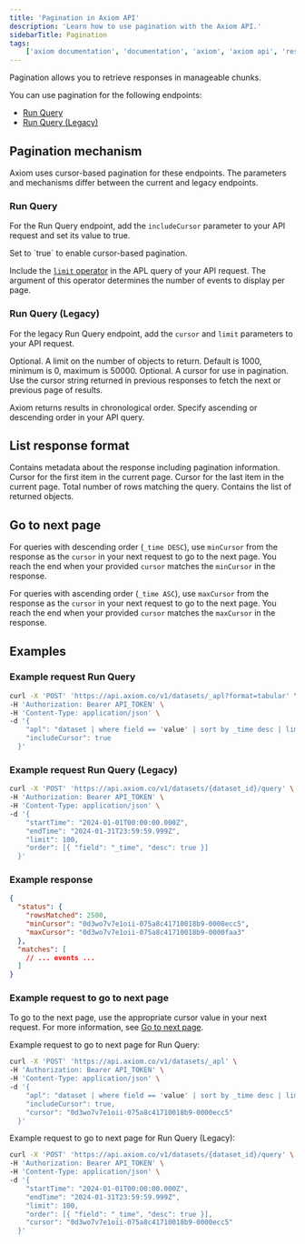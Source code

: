 ```yaml
---
title: 'Pagination in Axiom API'
description: 'Learn how to use pagination with the Axiom API.'
sidebarTitle: Pagination
tags:
    ['axiom documentation', 'documentation', 'axiom', 'axiom api', 'rest api', 'rest', 'pagination', 'cursor', 'query']
---
```


Pagination allows you to retrieve responses in manageable chunks.

You can use pagination for the following endpoints:
- [Run Query](/restapi/endpoints/queryApl)
- [Run Query (Legacy)](/restapi/endpoints/queryDataset)

## Pagination mechanism

Axiom uses cursor-based pagination for these endpoints. The parameters and mechanisms differ between the current and legacy endpoints.

### Run Query

For the Run Query endpoint, add the `includeCursor` parameter to your API request and set its value to true.

<ParamField query="includeCursor" type="boolean">
  Set to `true` to enable cursor-based pagination.
</ParamField>

Include the [`limit` operator](/apl/tabular-operators/limit-operator) in the APL query of your API request. The argument of this operator determines the number of events to display per page.

### Run Query (Legacy)

For the legacy Run Query endpoint, add the `cursor` and `limit` parameters to your API request.

<ParamField query="limit" type="integer">
  Optional. A limit on the number of objects to return. Default is 1000, minimum is 0, maximum is 50000.
</ParamField>

<ParamField query="cursor" type="string">
  Optional. A cursor for use in pagination. Use the cursor string returned in previous responses to fetch the next or previous page of results.
</ParamField>

Axiom returns results in chronological order. Specify ascending or descending order in your API query.

## List response format

<ResponseField name="status" type="object">
  Contains metadata about the response including pagination information.
</ResponseField>

<ResponseField name="status.minCursor" type="string">
  Cursor for the first item in the current page.
</ResponseField>

<ResponseField name="status.maxCursor" type="string">
  Cursor for the last item in the current page.
</ResponseField>

<ResponseField name="status.rowsMatched" type="integer">
  Total number of rows matching the query.
</ResponseField>

<ResponseField name="matches" type="array">
  Contains the list of returned objects.
</ResponseField>

## Go to next page

For queries with descending order (`_time DESC`), use `minCursor` from the response as the `cursor` in your next request to go to the next page. You reach the end when your provided `cursor` matches the `minCursor` in the response.

For queries with ascending order (`_time ASC`), use `maxCursor` from the response as the `cursor` in your next request to go to the next page. You reach the end when your provided `cursor` matches the `maxCursor` in the response.

## Examples

### Example request Run Query

```bash
curl -X 'POST' 'https://api.axiom.co/v1/datasets/_apl?format=tabular' \
-H 'Authorization: Bearer API_TOKEN' \
-H 'Content-Type: application/json' \
-d '{
    "apl": "dataset | where field == 'value' | sort by _time desc | limit 100",
    "includeCursor": true
  }'
```

### Example request Run Query (Legacy)

```bash
curl -X 'POST' 'https://api.axiom.co/v1/datasets/{dataset_id}/query' \
-H 'Authorization: Bearer API_TOKEN' \
-H 'Content-Type: application/json' \
-d '{
    "startTime": "2024-01-01T00:00:00.000Z",
    "endTime": "2024-01-31T23:59:59.999Z",
    "limit": 100,
    "order": [{ "field": "_time", "desc": true }]
  }'
```

### Example response

```json
{
  "status": {
    "rowsMatched": 2500,
    "minCursor": "0d3wo7v7e1oii-075a8c41710018b9-0000ecc5",
    "maxCursor": "0d3wo7v7e1oii-075a8c41710018b9-0000faa3"
  },
  "matches": [
    // ... events ...
  ]
}
```

### Example request to go to next page

To go to the next page, use the appropriate cursor value in your next request. For more information, see [Go to next page](#go-to-next-page).


Example request to go to next page for Run Query:

```bash
curl -X 'POST' 'https://api.axiom.co/v1/datasets/_apl' \
-H 'Authorization: Bearer API_TOKEN' \
-H 'Content-Type: application/json' \
-d '{
    "apl": "dataset | where field == 'value' | sort by _time desc | limit 100",
    "includeCursor": true,
    "cursor": "0d3wo7v7e1oii-075a8c41710018b9-0000ecc5"
  }'
```

Example request to go to next page for Run Query (Legacy):

```bash
curl -X 'POST' 'https://api.axiom.co/v1/datasets/{dataset_id}/query' \
-H 'Authorization: Bearer API_TOKEN' \
-H 'Content-Type: application/json' \
-d '{
    "startTime": "2024-01-01T00:00:00.000Z",
    "endTime": "2024-01-31T23:59:59.999Z",
    "limit": 100,
    "order": [{ "field": "_time", "desc": true }],
    "cursor": "0d3wo7v7e1oii-075a8c41710018b9-0000ecc5"
  }'
```